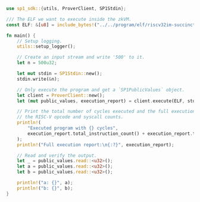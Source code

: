 ```rust
use sp1_sdk::{utils, ProverClient, SP1Stdin};

/// The ELF we want to execute inside the zkVM.
const ELF: &[u8] = include_bytes!("../../program/elf/riscv32im-succinct-zkvm-elf");

fn main() {
    // Setup logging.
    utils::setup_logger();

    // Create an input stream and write '500' to it.
    let n = 500u32;

    let mut stdin = SP1Stdin::new();
    stdin.write(&n);

    // Only execute the program and get a `SP1PublicValues` object.
    let client = ProverClient::new();
    let (mut public_values, execution_report) = client.execute(ELF, stdin).run().unwrap();

    // Print the total number of cycles executed and the full execution report with a breakdown of
    // the RISC-V opcode and syscall counts.
    println!(
        "Executed program with {} cycles",
        execution_report.total_instruction_count() + execution_report.total_syscall_count()
    );
    println!("Full execution report:\n{:?}", execution_report);

    // Read and verify the output.
    let _ = public_values.read::<u32>();
    let a = public_values.read::<u32>();
    let b = public_values.read::<u32>();

    println!("a: {}", a);
    println!("b: {}", b);
}
```

